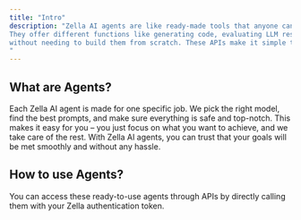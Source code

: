 ```yaml
---
title: "Intro"
description: "Zella AI agents are like ready-made tools that anyone can use easily.
They offer different functions like generating code, evaluating LLM responses for safety and quality, summarising content etc
without needing to build them from scratch. These APIs make it simple to add artificial intelligence to your projects.
"
---
```


## What are Agents?

Each Zella AI agent is made for one specific job. We pick the right model, find the best prompts, and make sure everything is safe and top-notch.
This makes it easy for you – you just focus on what you want to achieve,
and we take care of the rest. With Zella AI agents, you can trust that your goals will be met smoothly and without any hassle.

## How to use Agents?

You can access these ready-to-use agents through APIs by directly calling them with your Zella authentication token.
